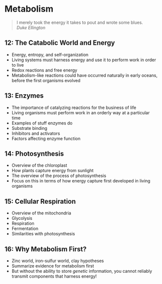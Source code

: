 # Metabolism

>I merely took the energy it takes to pout and wrote some blues.  
_Duke Ellington_

## 12: The Catabolic World and Energy {-}

+ Energy, entropy, and self-organization
+ Living systems must harness energy and use it to perform work in order to live
+ Redox reactions and free energy
+ Metabolism-like reactions could have occurred naturally in early oceans, before the first organisms evolved

## 13: Enzymes {-}

+ The importance of catalyzing reactions for the business of life
+ Living organisms must perform work in an orderly way at a particular time
+ Examples of stuff enzymes do
+ Substrate binding
+ Inhibitors and activators
+ Factors affecting enzyme function

## 14: Photosynthesis {-}

+ Overview of the chloroplast
+ How plants capture energy from sunlight
+ The overview of the process of photosynthesis
+ Focus on this in terms of how energy capture first developed in living organisms

## 15: Cellular Respiration {-}

+ Overview of the mitochondria
+ Glycolysis
+ Respiration
+ Fermentation
+ Similarities with photosynthesis

## 16: Why Metabolism First? {-}

+ Zinc world, iron-sulfur world, clay hypotheses
+ Summarize evidence for metabolism first
+ But without the ability to store _genetic_ information, you cannot reliably transmit components that harness energy!